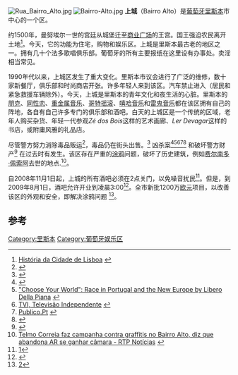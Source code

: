 [[Image:Rua_Bairro_Alto.jpg|thumb]]
[[Image:Bairro-Alto.jpg|thumb]]
{{commons|Bairro Alto, Lisbon}}
'''上城'''（Bairro Alto）是[[葡萄牙|葡萄牙]][[里斯本|里斯本]]市中心的一个区。
 
约1500年，曼努埃尔一世的宫廷从城堡迁至[[商业广场|商业广场]]的王宫。国王强迫农民离开土地<ref>[http://webserver.cm-lisboa.pt/turismo/index99pt.asp?pa=ptihist.htm História da Cidade de Lisboa] {{webarchive|url=https://web.archive.org/web/20100713004910/http://webserver.cm-lisboa.pt/turismo/index99pt.asp?pa=ptihist.htm |date=2010-07-13 }}</ref>。今天，它的功能为住宅，购物和娱乐区。上城是里斯本最古老的地区之一。拥有几十个法多歌唱俱乐部。葡萄牙的所有主要报纸在这里设有办事处。卖淫相当常见。

1990年代以来，上城区发生了重大变化。里斯本市议会进行了广泛的维修，数十家新餐厅，俱乐部和时尚商店开张。许多年轻人来到该区。汽车禁止进入（居民和紧急救援车辆除外）。今天，上城是里斯本的青年文化和夜生活的心脏。里斯本的[[朋克|朋克]]、[[同性恋|同性恋]]、[[重金属音乐|重金属音乐]]、[[哥特摇滚|哥特摇滚]]、[[嘻哈音乐|嘻哈音乐]]和[[雷鬼音乐|雷鬼音乐]]都在该区拥有自己的阵地，各自有自己许多专门的俱乐部和酒吧。白天的上城区是一个传统的区域，老年人购买杂货、年轻一代参观''Zé dos Bois''这样的艺术画廊、''Ler Devagar''这样的书店，或附庸风雅的礼品店。 

尽管警方努力消除毒品贩运<ref>{{Cite web |url=http://www.psp.pt/Pages/Noticias/MostraNoticia.aspx?NoticiasID=140 |title=存档副本 |access-date=2012-02-03 |archive-date=2019-05-11 |archive-url=https://web.archive.org/web/20190511071552/http://www.psp.pt/Pages/Noticias/MostraNoticia.aspx?NoticiasID=140 |dead-url=no }}</ref>，毒品仍在街头出售。<ref>{{Cite web |url=http://sic.sapo.pt/online/noticias/sic+tv/reportagem+sic/20050512+-+Trafico.htm |title=SIC Online - Tráfico |accessdate=2012-02-03 |archive-date=2019-06-30 |archive-url=https://web.archive.org/web/20190630195845/https://sicnoticias.pt/ |dead-url=no }}</ref> 凶杀案<ref>{{Cite web |url=http://www.icare.to/news.php?en%2F2007-04 |title=I CARE - News - Internet Centre Anti Racism Europe |access-date=2022-02-12 |archive-date=2016-03-05 |archive-url=https://web.archive.org/web/20160305131936/http://www.icare.to/news.php?en%2F2007-04 |dead-url=no }}</ref><ref>[http://www.colorlines.com/article.php?ID=90 "Choose Your World": Race in Portugal and the New Europe by Libero Della Piana] {{webarchive|url=https://web.archive.org/web/20061031025805/http://www.colorlines.com/article.php?ID=90 |date=2006-10-31 }}</ref><ref>[http://www.tvi.iol.pt/informacao/noticia.php?id=799751 TVI, Televisão Independente] {{webarchive|url=https://web.archive.org/web/20080410122802/http://www.tvi.iol.pt/informacao/noticia.php?id=799751 |date=2008-04-10 }}</ref><ref>[http://ultimahora.publico.clix.pt/noticia.aspx?id=1291670&idCanal=95 Publico.Pt] {{webarchive|url=https://web.archive.org/web/20070522121800/http://ultimahora.publico.clix.pt/noticia.aspx?id=1291670&idCanal=95 |date=2007-05-22 }}</ref><ref>{{Cite web |url=http://www.correiodamanha.pt/noticia.asp?id=21927&idCanal=10 |title=存档副本 |accessdate=2012-02-03 |archive-date=2019-06-30 |archive-url=https://web.archive.org/web/20190630195845/https://www.cmjornal.pt/?id=21927&idCanal=10 |dead-url=no }}</ref>
和破坏警方财产<ref>{{cite web |url=http://www.publico.pt/Local/lisboa-duas-viaturas-policiais-incendiadas-esta-madrugada-no-bairro-alto_1405588 |title=存档副本 |accessdate=2012-02-03 |deadurl=yes |archiveurl=https://web.archive.org/web/20120229154928/http://www.publico.pt/Local/lisboa-duas-viaturas-policiais-incendiadas-esta-madrugada-no-bairro-alto_1405588 |archivedate=2012-02-29 }}</ref> 在过去时有发生。该区存在严重的[[涂鸦|涂鸦]]问题，破坏了历史建筑，例如[[费尔南多·佩索阿|费尔南多·佩索阿]]去世的地点.<ref>[http://ww1.rtp.pt/noticias/index.php?article=283868&visual=26 Telmo Correia faz campanha contra graffitis no Bairro Alto, diz que abandona AR se ganhar câmara - RTP Notícias] {{webarchive|url=https://web.archive.org/web/20120210125245/http://ww1.rtp.pt/noticias/index.php?article=283868&visual=26 |date=2012-02-10 }}</ref>。

自2008年11月1日起，上城的所有酒吧必须在2点关门，以免噪音扰民<ref>[http://jn.sapo.pt/paginainicial/pais/concelho.aspx?Distrito=Lisboa&Concelho=Lisboa&Option=Interior&content_id=1037584]{{dead link|date=十一月 2017 |bot=InternetArchiveBot }}</ref>。但是，到2009年8月1日，酒吧允许开业到凌晨3:00<ref>{{Cite web |url=http://www.correiomanha.pt/noticia.aspx?channelid=00000021-0000-0000-0000-000000000021&contentid=E8242F7C-0F1D-4098-B6D8-954C35378481 |title=存档副本 |accessdate=2012-02-03 |archive-date=2019-06-30 |archive-url=https://web.archive.org/web/20190630195845/https://www.cmjornal.pt/ExportChannelLastContents?channelid=00000021-0000-0000-0000-000000000021&contentid=E8242F7C-0F1D-4098-B6D8-954C35378481 |dead-url=no }}</ref>。全市新批1200万[[欧元|欧元]]项目，以改善该区的外观和安全，即解决涂鸦问题
<ref>[http://jn.sapo.pt/paginainicial/pais/concelho.aspx?Distrito=Lisboa&Concelho=Lisboa&Option=Interior&content_id=1026755]{{dead link|date=十一月 2017 |bot=InternetArchiveBot }}</ref>。

==参考==
{{reflist}}

{{coord|38|42|44|N|9|08|42|W|region:PT_type:landmark|display=title}}

[[Category:里斯本|Category:里斯本]]
[[Category:葡萄牙娱乐区|Category:葡萄牙娱乐区]]